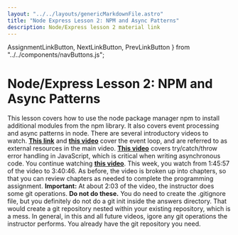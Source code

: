 ```yaml
---
layout: "../../layouts/genericMarkdownFile.astro"
title: "Node Express Lesson 2: NPM and Async Patterns"
description: Node/Express lesson 2 material link
---
```

  AssignmentLinkButton,
  NextLinkButton,
  PrevLinkButton
} from "../../components/navButtons.js";


# Node/Express Lesson 2: NPM and Async Patterns

This lesson covers how to use the node package manager npm to install additional modules from the npm library. It also covers event processing and async patterns in node. There are several introductory videos to watch. **[This link](https://medium.com/@mmoshikoo/event-loop-in-nodejs-visualized-235867255e81)** and **[this video](https://www.youtube.com/watch?v=8aGhZQkoFbQ)** cover the event loop, and are referred to as external resources in the main video. **[This video](https://www.youtube.com/watch?v=cFTFtuEQ-10)** covers try/catch/throw error handling in JavaScript, which is critical when writing asynchronous code. You continue watching **[this video](https://youtu.be/Oe421EPjeBE?t=6357)**. This week, you watch from 1:45:57 of the video to 3:40:46. As before, the video is broken up into chapters, so that you can review chapters as needed to complete the programming assignment. **Important:** At about 2:03 of the video, the instructor does some git operations. **Do not do these.** You do need to create the .gitignore file, but you definitely do not do a git init inside the answers directory. That would create a git repository nested within your existing repository, which is a mess. In general, in this and all future videos, igore any git operations the instructor performs. You already have the git repository you need.

<div className="flex justify-evenly">
  <PrevLinkButton link="/node-express/lesson1-m1" />
  <AssignmentLinkButton link="/node-express/lesson2-a1" />
  <NextLinkButton link="/node-express/lesson3-m1" />
</div>
